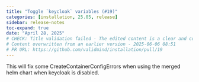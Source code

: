 ```yaml
---
title: "Toggle `keycloak` variables (#19)"
categories: [installation, 25.05, release]
sidebar: release-notes
toc-expand: true
date: "April 28, 2025"
# CHECK: Title validation failed - The edited content is a clear and concise improvement over the original. It capitalizes "Toggle" to start the sentence properly and uses backticks around "keycloak" to indicate it is a code or technical term, which enhances readability and understanding. The word "fix:" is removed, as it seems unnecessary in this context. Overall, the edited version is more polished and professional.
# Content overwritten from an earlier version - 2025-06-06 08:51
# PR URL: https://github.com/validmind/installation/pull/19
---
```


This will fix some CreateContainerConfigErrors when using the merged helm chart when keycloak is disabled.